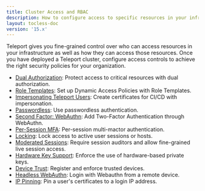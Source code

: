 ```yaml
---
title: Cluster Access and RBAC
description: How to configure access to specific resources in your infrastructure or your Teleport cluster as a whole.
layout: tocless-doc
version: '15.x'
---
```


Teleport gives you fine-grained control over who can access resources in your
infrastructure as well as how they can access those resources. Once you have
deployed a Teleport cluster, configure access controls to achieve the right
security policies for your organization.

- [Dual Authorization](/access-controls/guides/dual-authz): Protect access to critical resources with dual authorization.
- [Role Templates](/access-controls/guides/role-templates): Set up Dynamic Access Policies with Role Templates.
- [Impersonating Teleport Users](/access-controls/guides/impersonation): Create certificates for CI/CD with impersonation.
- [Passwordless](/access-controls/guides/passwordless): Use passwordless authentication.
- [Second Factor: WebAuthn](/access-controls/guides/webauthn): Add Two-Factor Authentication through WebAuthn.
- [Per-Session MFA](/access-controls/guides/per-session-mfa): Per-session multi-mactor authentication.
- [Locking](/access-controls/guides/locking): Lock access to active user sessions or hosts.
- [Moderated Sessions](/access-controls/guides/moderated-sessions): Require session auditors and allow fine-grained live session access.
- [Hardware Key Support](/access-controls/guides/hardware-key-support): Enforce the use of hardware-based private keys.
- [Device Trust](/access-controls/device-trust/guide): Register and enforce trusted devices.
- [Headless WebAuthn](/access-controls/guides/headless): Login with Webauthn from a remote device.
- [IP Pinning](/access-controls/guides/ip-pinning): Pin a user's certificates to a login IP address.
